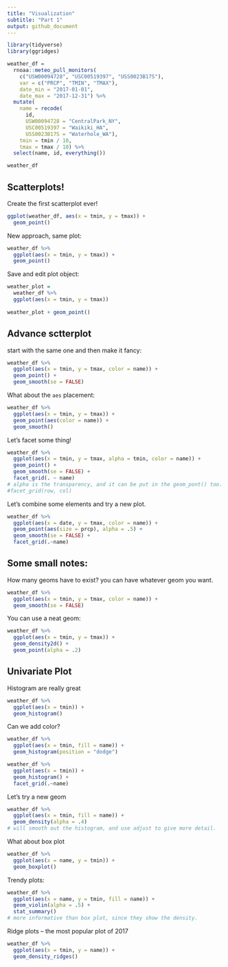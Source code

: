```yaml
---
title: "Visualization"
subtitle: "Part 1"
output: github_document
---
```


```r
library(tidyverse)
library(ggridges)
```

```r
weather_df = 
  rnoaa::meteo_pull_monitors(
    c("USW00094728", "USC00519397", "USS0023B17S"),
    var = c("PRCP", "TMIN", "TMAX"), 
    date_min = "2017-01-01",
    date_max = "2017-12-31") %>%
  mutate(
    name = recode(
      id, 
      USW00094728 = "CentralPark_NY", 
      USC00519397 = "Waikiki_HA",
      USS0023B17S = "Waterhole_WA"),
    tmin = tmin / 10,
    tmax = tmax / 10) %>%
  select(name, id, everything())

weather_df
```

## Scatterplots!

Create the first scatterplot ever!

```r
ggplot(weather_df, aes(x = tmin, y = tmax)) + 
  geom_point()
```

New approach, same plot:

```r
weather_df %>% 
  ggplot(aes(x = tmin, y = tmax)) +
  geom_point()
```

Save and edit plot object:

```r
weather_plot = 
  weather_df %>% 
  ggplot(aes(x = tmin, y = tmax))
  
weather_plot + geom_point()
```

## Advance sctterplot

start with the same one and then make it fancy:

```r
weather_df %>% 
  ggplot(aes(x = tmin, y = tmax, color = name)) +
  geom_point() + 
  geom_smooth(se = FALSE)
```

What about the `aes` placement:

```r
weather_df %>% 
  ggplot(aes(x = tmin, y = tmax)) +
  geom_point(aes(color = name)) +
  geom_smooth()
```

Let's facet some thing!

```r
weather_df %>% 
  ggplot(aes(x = tmin, y = tmax, alpha = tmin, color = name)) +
  geom_point() + 
  geom_smooth(se = FALSE) +
  facet_grid(. ~ name)
# alpha is the transparency, and it can be put in the geom_pont() too. size of the point and the smooth are also adjustable.
#facet_grid(row, col)
```

Let's combine some elements and try a new plot.

```r
weather_df %>% 
  ggplot(aes(x = date, y = tmax, color = name)) +
  geom_point(aes(size = prcp), alpha = .5) +
  geom_smooth(se = FALSE) +
  facet_grid(.~name)
```

## Some small notes:

How many geoms have to exist?
you can have whatever geom you want.
```r
weather_df %>% 
  ggplot(aes(x = tmin, y = tmax, color = name)) +
  geom_smooth(se = FALSE)
```

You can use a neat geom:
```r
weather_df %>% 
  ggplot(aes(x = tmin, y = tmax)) +
  geom_density2d() +
  geom_point(alpha = .2)
```

## Univariate Plot

Histogram are really great

```r
weather_df %>% 
  ggplot(aes(x = tmin)) +
  geom_histogram()
```

Can we add color?

```r
weather_df %>% 
  ggplot(aes(x = tmin, fill = name)) +
  geom_histogram(position = "dodge")
```

```r
weather_df %>% 
  ggplot(aes(x = tmin)) +
  geom_histogram() +
  facet_grid(.~name)
```


Let's try a new geom

```r
weather_df %>% 
  ggplot(aes(x = tmin, fill = name)) +
  geom_density(alpha = .4)
# will smooth out the histogram, and use adjust to give more detail.
```

What about box plot


```r
weather_df %>% 
  ggplot(aes(x = name, y = tmin)) +
  geom_boxplot()
```


Trendy plots:

```r
weather_df %>% 
  ggplot(aes(x = name, y = tmin, fill = name)) +
  geom_violin(alpha = .5) +
  stat_summary()
# more informative than box plot, since they show the density.
```

Ridge plots -- the most popular plot of 2017

```r
weather_df %>% 
  ggplot(aes(x = tmin, y = name)) +
  geom_density_ridges()
```








